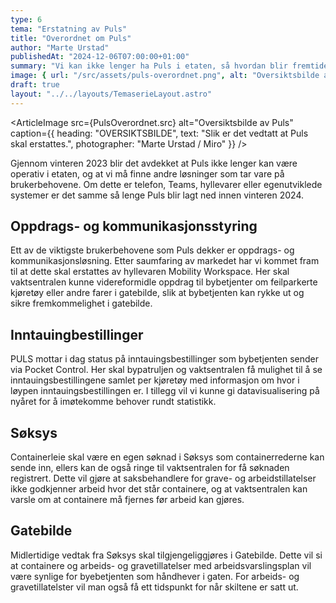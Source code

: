 ```yaml
---
type: 6
tema: "Erstatning av Puls"
title: "Overordnet om Puls"
author: "Marte Urstad"
publishedAt: "2024-12-06T07:00:00+01:00"
summary: "Vi kan ikke lenger ha Puls i etaten, så hvordan blir fremtiden?"
image: { url: "/src/assets/puls-overordnet.png", alt: "Oversiktsbilde av Puls", height: "500px" }
draft: true
layout: "../../layouts/TemaserieLayout.astro"
---
```


<ArticleImage src={PulsOverordnet.src} alt="Oversiktsbilde av Puls" caption={{
  heading: "OVERSIKTSBILDE",
  text: "Slik er det vedtatt at Puls skal erstattes.",
  photographer: "Marte Urstad / Miro"
}} />

Gjennom vinteren 2023 blir det avdekket at Puls ikke lenger kan være operativ i etaten, og at vi må finne andre løsninger som tar vare på brukerbehovene. 
Om dette er telefon, Teams, hyllevarer eller egenutviklede systemer er det samme så lenge Puls blir lagt ned innen vinteren 2024. 

## Oppdrags- og kommunikasjonsstyring
Ett av de viktigste brukerbehovene som Puls dekker er oppdrags- og kommunikasjonsløsning. Etter saumfaring av markedet har vi kommet fram til at dette skal erstattes av hyllevaren Mobility Workspace.
Her skal vaktsentralen kunne videreformidle oppdrag til bybetjenter om feilparkerte kjøretøy eller andre farer i gatebilde, slik at bybetjenten kan rykke ut og sikre fremkommelighet i gatebilde. 

## Inntauingbestillinger 
PULS mottar i dag status på inntauingsbestillinger som bybetjenten sender via Pocket Control. Her skal bypatruljen og vaktsentralen få mulighet til å se inntauingsbestillingene samlet per kjøretøy med informasjon om hvor i løypen inntauingsbestillingen er. I tillegg vil vi kunne gi datavisualisering på nyåret for å imøtekomme behover rundt statistikk. 

## Søksys
Containerleie skal være en egen søknad i Søksys som containerrederne kan sende inn, ellers kan de også ringe til vaktsentralen for få søknaden registrert. Dette vil gjøre 
at saksbehandlere for grave- og arbeidstillatelser ikke godkjenner arbeid hvor det står containere, og at vaktsentralen kan varsle om at containere må fjernes før arbeid kan gjøres. 

## Gatebilde

Midlertidige vedtak fra Søksys skal tilgjengeliggjøres i Gatebilde. Dette vil si at containere og arbeids- og gravetillatelser med arbeidsvarslingsplan vil være synlige for byebetjenten som håndhever i gaten. For arbeids- og gravetillatelster vil man også få ett tidspunkt 
for når skiltene er satt ut.

